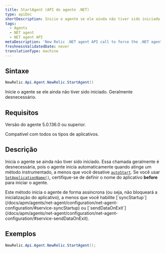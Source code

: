 ```yaml
---
title: StartAgent (API do agente .NET)
type: apiDoc
shortDescription: Inicie o agente se ele ainda não tiver sido iniciado. Geralmente desnecessário.
tags:
  - Agents
  - NET agent
  - NET agent API
metaDescription: 'New Relic .NET agent API call to force the .NET agent to start, if it hasn''t been started already. Usually unnecessary, since the agent starts automatically.'
freshnessValidatedDate: never
translationType: machine
---
```


## Sintaxe

```cs
NewRelic.Api.Agent.NewRelic.StartAgent()
```

Inicie o agente se ele ainda não tiver sido iniciado. Geralmente desnecessário.

## Requisitos

Versão do agente 5.0.136.0 ou superior.

Compatível com todos os tipos de aplicativos.

## Descrição

Inicia o agente se ainda não tiver sido iniciado. Essa chamada geralmente é desnecessária, pois o agente inicia automaticamente quando atinge um método instrumentado, a menos que você desative [`autoStart`](/docs/apm/agents/net-agent/configuration/net-agent-configuration/#service-autoStart). Se você usar [`SetApplicationName()`](/docs/agents/net-agent/net-agent-api/setapplicationname-net-agent), certifique-se de definir o nome do aplicativo <DoNotTranslate>**before**</DoNotTranslate> para iniciar o agente.

<Callout variant="tip">
  Este método inicia o agente de forma assíncrona (ou seja, não bloqueará a inicialização do aplicativo), a menos que você habilite [`syncStartup`](/docs/apm/agents/net-agent/configuration/net-agent-configuration/#service-syncStartup) ou [`sendDataOnExit`](/docs/apm/agents/net-agent/configuration/net-agent-configuration/#service-sendDataOnExit).
</Callout>

## Exemplos

```cs
NewRelic.Api.Agent.NewRelic.StartAgent();
```